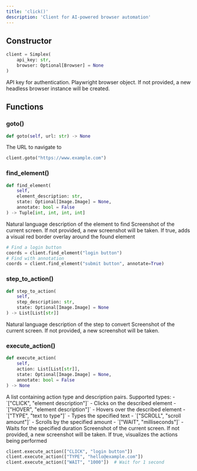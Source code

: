 ```yaml
---
title: 'click()'
description: 'Client for AI-powered browser automation'
---
```


## Constructor

```python
client = Simplex(
    api_key: str,
    browser: Optional[Browser] = None
)
```

<ParamField path="api_key" type="string" required>
  API key for authentication.
</ParamField>

<ParamField path="browser" type="playwright.sync_api.Browser">
  Playwright browser object. If not provided, a new headless browser instance will be created.
</ParamField>


## Functions
### goto()
```python
def goto(self, url: str) -> None
```

<ParamField path="url" type="string" required>
  The URL to navigate to
</ParamField>

```python
client.goto("https://www.example.com")
```
### find_element()
```python
def find_element(
    self,
    element_description: str,
    state: Optional[Image.Image] = None,
    annotate: bool = False
) -> Tuple[int, int, int, int]
```

<ParamField path="element_description" type="string" required>
  Natural language description of the element to find
</ParamField>

<ParamField path="state" type="Image.Image">
  Screenshot of the current screen. If not provided, a new screenshot will be taken.
</ParamField>

<ParamField path="annotate" type="boolean" default="False">
  If true, adds a visual red border overlay around the found element
</ParamField>

```python
# Find a login button
coords = client.find_element("login button")
# Find with annotation
coords = client.find_element("submit button", annotate=True)
```

### step_to_action()
```python
def step_to_action(
    self,
    step_description: str,
    state: Optional[Image.Image] = None
) -> List[List[str]]
```

<ParamField path="step_description" type="string" required>
  Natural language description of the step to convert
</ParamField>

<ParamField path="state" type="Image.Image">
  Screenshot of the current screen. If not provided, a new screenshot will be taken.
</ParamField>

### execute_action()
```python
def execute_action(
    self,
    action: List[List[str]],
    state: Optional[Image.Image] = None,
    annotate: bool = False
) -> None
```

<ParamField path="action" type="List[List[str]]" required>
  A list containing action type and description pairs. Supported types:
  - `["CLICK", "element description"]` - Clicks on the described element
  - `["HOVER", "element description"]` - Hovers over the described element
  - `["TYPE", "text to type"]` - Types the specified text
  - `["SCROLL", "scroll amount"]` - Scrolls by the specified amount
  - `["WAIT", "milliseconds"]` - Waits for the specified duration
</ParamField>

<ParamField path="state" type="Image.Image">
  Screenshot of the current screen. If not provided, a new screenshot will be taken.
</ParamField>

<ParamField path="annotate" type="boolean" default="false">
  If true, visualizes the actions being performed
</ParamField>

```python
client.execute_action(["CLICK", "login button"])
client.execute_action(["TYPE", "hello@example.com"])
client.execute_action(["WAIT", "1000"])  # Wait for 1 second
```